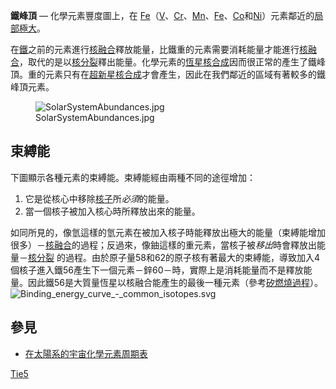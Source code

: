 {{unreferenced|time=2008-3-6}}

'''鐵峰頂''' — 化學元素豐度圖上，在 [[鐵|Fe]]（[[釩|V]]、[[鉻|Cr]]、[[錳|Mn]]、[[鐵|Fe]]、[[鈷|Co]]和[[鎳|Ni]]）元素鄰近的[[局部極大|局部極大]]。

在[[鐵|鐵]]之前的元素進行[[核融合|核融合]]釋放能量，比鐵重的元素需要消耗能量才能進行[[核融合|核融合]]，取代的是以[[核分裂|核分裂]]釋出能量。化學元素的[[恆星核合成|恆星核合成]]因而很正常的產生了鐵峰頂。重的元素只有在[[超新星核合成|超新星核合成]]才會產生，因此在我們鄰近的區域有著較多的鐵峰頂元素。

[[File:SolarSystemAbundances.jpg|thumb]]

== 束縛能 ==
下圖顯示各種元素的束縛能。束縛能經由兩種不同的途徑增加：
#它是從核心中移除[[核子|核子]]所''必須''的能量。
#當一個核子被加入核心時所釋放出來的能量。 
如同所見的，像氫這樣的氫元素在被加入核子時能釋放出極大的能量（束縛能增加很多）－[[核融合|核融合]]的過程；反過來，像鈾這樣的重元素，當核子被''移出''時會釋放出能量－[[核分裂|核分裂]] 的過程。由於原子量58和62的原子核有著最大的束縛能，導致加入4個核子進入鐵56產生下一個元素－鋅60－時，實際上是消耗能量而不是釋放能量。因此鐵56是大質量恆星以核融合能產生的最後一種元素（參考[[矽燃燒過程|矽燃燒過程]]）。
[[File:Binding_energy_curve_-_common_isotopes.svg|alt=90%]]

==參見==
* [[在太陽系的宇宙化學元素周期表|在太陽系的宇宙化學元素周期表]]

{{physics-stub}}

[[Category:天体物理学|Tie5]]